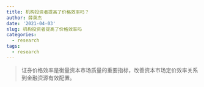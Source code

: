 ```yaml
---
title: 机构投资者提高了价格效率吗？
author: 薛英杰
date: '2021-04-03'
slug: 机构投资者提高了价格效率吗
categories:
  - research
tags:
  - research
---
```


> 证券价格效率是衡量资本市场质量的重要指标，改善资本市场定价效率关系到金融资源有效配置。
